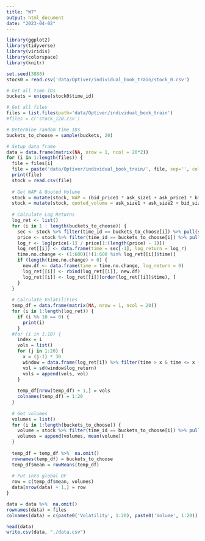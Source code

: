 ```yaml
---
title: "W7"
output: html_document
date: "2023-04-02"
---
```


```r
library(ggplot2)
library(tidyverse)
library(viridis)
library(colorspace)
library(knitr)
```

```r
set.seed(3888)
stock0 = read.csv('data/Optiver/individual_book_train/stock_0.csv')

# Get all time IDs
buckets = unique(stock0$time_id)

# Get all files
files = list.files(path='data/Optiver/individual_book_train')
#files = c('stock_120.csv')

# Determine random time IDs
buckets_to_choose = sample(buckets, 20)
```

```r
# Setup data frame
data = data.frame(matrix(NA, nrow = 1, ncol = 20*2))
for (i in 1:length(files)) {
  file = files[i]
  file = paste('data/Optiver/individual_book_train/', file, sep='', collapse='')
  print(file)
  stock = read.csv(file)
  
  # Get WAP & Quoted Volume
  stock = mutate(stock, WAP = (bid_price1 * ask_size1 + ask_price1 * bid_size1)/(ask_size1 + bid_size1))
  stock = mutate(stock, quoted_volume = ask_size1 + ask_size2 + bid_size1 + bid_size2)
  
  # Calculate Log Returns
  log_ret <- list()
  for (i in 1 : length(buckets_to_choose)) {
    sec <- stock %>% filter(time_id == buckets_to_choose[i]) %>% pull(seconds_in_bucket)
    price <- stock %>% filter(time_id == buckets_to_choose[i]) %>% pull(WAP)
    log_r <- log(price[-1] / price[1:(length(price) - 1)])
    log_ret[[i]] <- data.frame(time = sec[-1], log_return = log_r)
    time.no.change <- (1:600)[!(1:600 %in% log_ret[[i]]$time)]
    if (length(time.no.change) > 0) {
      new.df <- data.frame(time = time.no.change, log_return = 0)
      log_ret[[i]] <- rbind(log_ret[[i]], new.df)
      log_ret[[i]] <- log_ret[[i]][order(log_ret[[i]]$time), ]
    }
  }
  
  # Calculate Volatilities
  temp_df = data.frame(matrix(NA, nrow = 1, ncol = 20))
  for (i in 1:length(log_ret)) {
    if (i %% 10 == 0) {
      print(i)
    }
  #for (i in 1:10) {
    index = i
    vols = list()
    for (j in 1:20) {
      x = (j-1) * 30
      window = data.frame(log_ret[i]) %>% filter(time > x & time <= x + 30)
      vol = sd(window$log_return)
      vols = append(vols, vol)
    }
    
    temp_df[nrow(temp_df) + 1,] = vols
    colnames(temp_df) = 1:20
  }
  
  # Get volumes
  volumes = list()
  for (i in 1:length(buckets_to_choose)) {
    volume = stock %>% filter(time_id == buckets_to_choose[i]) %>% pull(quoted_volume) 
    volumes = append(volumes, mean(volume))
  }
  
  temp_df = temp_df %>%  na.omit()
  rownames(temp_df) = buckets_to_choose
  temp_df$mean = rowMeans(temp_df)
  
  # Put into global DF
  row = c(temp_df$mean, volumes)
  data[nrow(data) + 1,] = row
}

data = data %>%  na.omit()
rownames(data) = files
colnames(data) = c(paste0('Volatility', 1:20), paste0('Volume', 1:20))
```

```r
head(data)
write.csv(data, "./data.csv")
```

